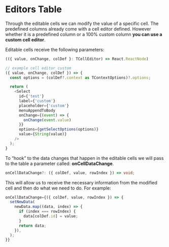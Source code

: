 

<Meta of={Stories} />

# Editors Table

Through the editable cells we can modify the value of a specific cell. The predefined columns already come with a cell editor defined. However whether it is a predefined column or a 100% custom column **you can use a custom cell editor**.

Editable cells receive the following parameters:

```ts
(({ value, onChange, colDef }: TCellEditor) => React.ReactNode)
```

```ts
// example cell editor custom
({ value, onChange, colDef }) => {
  const options = (colDef?.context as TContextOptions)?.options;

  return (
    <Select
      id={'test'}
      label={'custom'}
      placeholder={'custom'}
      menuAppendToBody
      onChange={(event) => {
        onChange(event.value)
      }}
      options={getSelectOptions(options)}
      value={String(value)}
    />
  );
}
```

To “hook” to the data changes that happen in the editable cells we will pass to the table a parameter called: **onCellDataChange**.

```ts
onCellDataChange?: ({ colDef, value, rowIndex }) => void;
```

This will allow us to receive the necessary information from the modified cell and then do what we need to do. For example:

```ts
onCellDataChange={({ colDef, value, rowIndex }) => {
  setNewData(
    newData.map((data, index) => {
      if (index === rowIndex) {
        data[colDef.id] = value;
      }
      return data;
    }),
  );
}}
```

